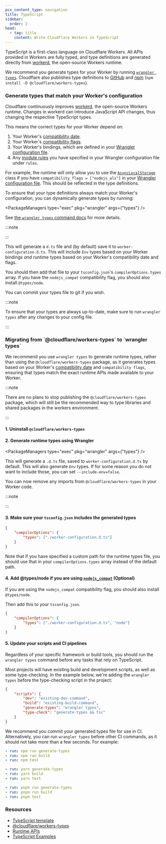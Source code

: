 ```yaml
---
pcx_content_type: navigation
title: TypeScript
sidebar:
  order: 2
head:
  - tag: title
    content: Write Cloudflare Workers in TypeScript
---
```



TypeScript is a first-class language on Cloudflare Workers. All APIs provided in Workers are fully typed, and type definitions are generated directly from [workerd](https://github.com/cloudflare/workerd), the open-source Workers runtime.

We recommend you generate types for your Worker by running [`wrangler types`](/workers/wrangler/commands/#types). Cloudflare also publishes type definitions to [GitHub](https://github.com/cloudflare/workers-types) and [npm](https://www.npmjs.com/package/@cloudflare/workers-types) (`npm install -D @cloudflare/workers-types`).

<h3 id="generate-types">
	Generate types that match your Worker's configuration
</h3>

Cloudflare continuously improves [workerd](https://github.com/cloudflare/workerd), the open-source Workers runtime.
Changes in workerd can introduce JavaScript API changes, thus changing the respective TypeScript types.

This means the correct types for your Worker depend on:

1. Your Worker's [compatibility date](/workers/configuration/compatibility-dates/).
2. Your Worker's [compatibility flags](/workers/configuration/compatibility-flags/).
3. Your Worker's bindings, which are defined in your [Wrangler configuration file](/workers/wrangler/configuration).
4. Any [module rules](/workers/wrangler/configuration/#bundling) you have specified in your Wrangler configuration file under `rules`.

For example, the runtime will only allow you to use the [`AsyncLocalStorage`](https://nodejs.org/api/async_context.html#class-asynclocalstorage) class if you have `compatibility_flags = ["nodejs_als"]` in your [Wrangler configuration file](/workers/wrangler/configuration/). This should be reflected in the type definitions.

To ensure that your type definitions always match your Worker's configuration, you can dynamically generate types by running:

<PackageManagers type="exec" pkg="wrangler" args={"types"} />

See [the `wrangler types` command docs](/workers/wrangler/commands/#types) for more details.

:::note

<Render file="wrangler-commands/runtime-types" product="workers" />

:::

This will generate a `d.ts` file and (by default) save it to `worker-configuration.d.ts`. This will include `Env` types based on your Worker bindings _and_ runtime types based on your Worker's compatibility date and flags.

You should then add that file to your `tsconfig.json`'s `compilerOptions.types` array. If you have the `nodejs_compat` compatibility flag, you should also install `@types/node`.

You can commit your types file to git if you wish.

:::note

To ensure that your types are always up-to-date, make sure to run `wrangler types` after any changes to your config file.

:::

<h3 id="migrating">
	Migrating from `@cloudflare/workers-types` to `wrangler types`
</h3>

We recommend you use `wrangler types` to generate runtime types, rather than using the `@cloudflare/workers-types` package, as it generates types based on your Worker's [compatibility date](https://github.com/cloudflare/workerd/tree/main/npm/workers-types#compatibility-dates) and `compatibility flags`, ensuring that types match the exact runtime APIs made available to your Worker.

:::note

There are no plans to stop publishing the `@cloudflare/workers-types` package, which will still be the recommended way to type libraries and shared packages in the workers environment.

:::

#### 1. Uninstall `@cloudflare/workers-types`

<PackageManagers type="remove" pkg="@cloudflare/workers-types" />

#### 2. Generate runtime types using Wrangler

<PackageManagers type="exec" pkg="wrangler" args={"types"} />

This will generate a `.d.ts` file, saved to `worker-configuration.d.ts` by default. This will also generate `Env` types. If for some reason you do not want to include those, you can set `--include-env=false`.

You can now remove any imports from `@cloudflare/workers-types` in your Worker code.

:::note

<Render file="wrangler-commands/runtime-types" product="workers" />

:::

#### 3. Make sure your `tsconfig.json` includes the generated types

```json
{
	"compilerOptions": {
		"types": ["./worker-configuration.d.ts"]
	}
}
```

Note that if you have specified a custom path for the runtime types file, you should use that in your `compilerOptions.types` array instead of the default path.

#### 4. Add @types/node if you are using [`nodejs_compat`](/workers/runtime-apis/nodejs/) (Optional)

If you are using the `nodejs_compat` compatibility flag, you should also install `@types/node`.

<PackageManagers type="add" pkg="@types/node" />

Then add this to your `tsconfig.json`.

```json
{
	"compilerOptions": {
		"types": ["./worker-configuration.d.ts", "node"]
	}
}
```

#### 5. Update your scripts and CI pipelines

Regardless of your specific framework or build tools, you should run the `wrangler types` command before any tasks that rely on TypeScript.

Most projects will have existing build and development scripts, as well as some type-checking. In the example below, we're adding the `wrangler types` before the type-checking script in the project:

```json
{
	"scripts": {
		"dev": "existing-dev-command",
		"build": "existing-build-command",
		"generate-types": "wrangler types",
		"type-check": "generate-types && tsc"
	}
}
```

We recommend you commit your generated types file for use in CI. Alternatively, you can run `wrangler types` before other CI commands, as it should not take more than a few seconds. For example:

<Tabs> <TabItem label="npm">

```yaml
- run: npm run generate-types
- run: npm run build
- run: npm test
```

</TabItem> <TabItem label="yarn">

```yaml
- run: yarn generate-types
- run: yarn build
- run: yarn test
```

</TabItem> <TabItem label="pnpm">

```yaml
- run: pnpm run generate-types
- run: pnpm run build
- run: pnpm test
```

</TabItem> </Tabs>

### Resources

- [TypeScript template](https://github.com/cloudflare/workers-sdk/tree/main/packages/create-cloudflare/templates/hello-world/ts)
- [@cloudflare/workers-types](https://github.com/cloudflare/workers-types)
- [Runtime APIs](/workers/runtime-apis/)
- [TypeScript Examples](/workers/examples/?languages=TypeScript)
